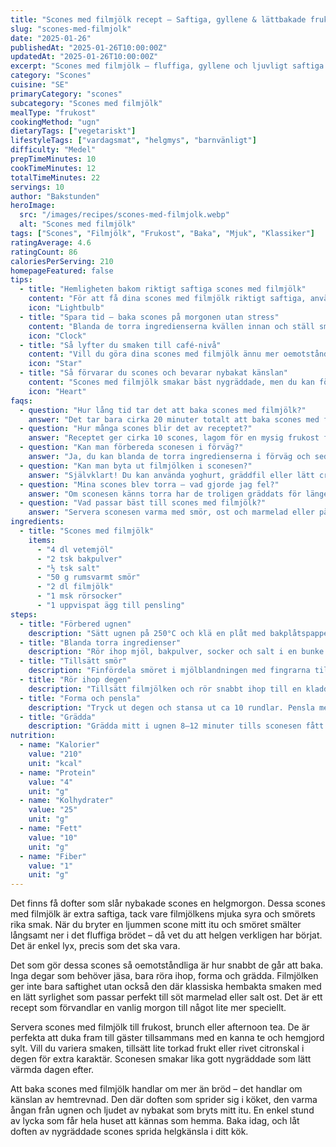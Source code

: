 ```yaml
---
title: "Scones med filmjölk recept – Saftiga, gyllene & lättbakade frukostfavoriter"
slug: "scones-med-filmjolk"
date: "2025-01-26"
publishedAt: "2025-01-26T10:00:00Z"
updatedAt: "2025-01-26T10:00:00Z"
excerpt: "Scones med filmjölk – fluffiga, gyllene och ljuvligt saftiga. Perfekta till helgens frukost eller afternoon tea med smör, ost och marmelad. Baka idag och njut av doften av nygräddat bröd!"
category: "Scones"
cuisine: "SE"
primaryCategory: "scones"
subcategory: "Scones med filmjölk"
mealType: "frukost"
cookingMethod: "ugn"
dietaryTags: ["vegetariskt"]
lifestyleTags: ["vardagsmat", "helgmys", "barnvänligt"]
difficulty: "Medel"
prepTimeMinutes: 10
cookTimeMinutes: 12
totalTimeMinutes: 22
servings: 10
author: "Bakstunden"
heroImage:
  src: "/images/recipes/scones-med-filmjolk.webp"
  alt: "Scones med filmjölk"
tags: ["Scones", "Filmjölk", "Frukost", "Baka", "Mjuk", "Klassiker"]
ratingAverage: 4.6
ratingCount: 86
caloriesPerServing: 210
homepageFeatured: false
tips:
  - title: "Hemligheten bakom riktigt saftiga scones med filmjölk"
    content: "För att få dina scones med filmjölk riktigt saftiga, använd rumsvarmt smör och blanda degen snabbt – överarbeta den inte. Filmjölken ger både syra och fukt som gör sconesen luftiga inuti men med en lätt frasig yta. Baka dem direkt efter att du rört ihop degen, då behåller de sin härliga höjd och mjukhet. Servera alltid nygräddade, gärna ljumna, för bästa smakupplevelse."
    icon: "Lightbulb"
  - title: "Spara tid – baka scones på morgonen utan stress"
    content: "Blanda de torra ingredienserna kvällen innan och ställ smöret framme i rumstemperatur. På morgonen behöver du bara tillsätta filmjölken och röra ihop degen. Då har du nybakade scones med filmjölk på bordet på under 20 minuter – perfekt till frukost eller brunch!"
    icon: "Clock"
  - title: "Så lyfter du smaken till café-nivå"
    content: "Vill du göra dina scones med filmjölk ännu mer oemotståndliga? Tillsätt lite vaniljsocker eller rivet citronskal i degen för en subtil sötma och friskhet. Servera med vispat smör och hemgjord jordgubbsmarmelad – en klassisk kombination som ger lyxig känsla även på vardagen."
    icon: "Star"
  - title: "Så förvarar du scones och bevarar nybakat känslan"
    content: "Scones med filmjölk smakar bäst nygräddade, men du kan förvara dem i en lufttät burk i rumstemperatur upp till en dag. Vill du njuta dem senare, frys in direkt när de svalnat och tina dem i ugnen på 150°C i några minuter. Då känns de som nybakade igen."
    icon: "Heart"
faqs:
  - question: "Hur lång tid tar det att baka scones med filmjölk?"
    answer: "Det tar bara cirka 20 minuter totalt att baka scones med filmjölk – perfekt när du vill ha nybakat bröd snabbt till frukost eller fika."
  - question: "Hur många scones blir det av receptet?"
    answer: "Receptet ger cirka 10 scones, lagom för en mysig frukost för fyra personer eller en elegant afternoon tea-stund med vänner."
  - question: "Kan man förbereda sconesen i förväg?"
    answer: "Ja, du kan blanda de torra ingredienserna i förväg och sedan bara tillsätta filmjölken och smöret på morgonen. Då får du färska scones på nolltid."
  - question: "Kan man byta ut filmjölken i sconesen?"
    answer: "Självklart! Du kan använda yoghurt, gräddfil eller lätt crème fraiche. Filmjölken ger dock en extra saftig och mild smak som är svårslagen."
  - question: "Mina scones blev torra – vad gjorde jag fel?"
    answer: "Om sconesen känns torra har de troligen gräddats för länge eller degen överarbetats. Rör ihop snabbt och grädda tills de precis fått gyllene färg."
  - question: "Vad passar bäst till scones med filmjölk?"
    answer: "Servera sconesen varma med smör, ost och marmelad eller på brittiskt vis med clotted cream och sylt – en riktig frukostklassiker!"
ingredients:
  - title: "Scones med filmjölk"
    items:
      - "4 dl vetemjöl"
      - "2 tsk bakpulver"
      - "½ tsk salt"
      - "50 g rumsvarmt smör"
      - "2 dl filmjölk"
      - "1 msk rörsocker"
      - "1 uppvispat ägg till pensling"
steps:
  - title: "Förbered ugnen"
    description: "Sätt ugnen på 250°C och klä en plåt med bakplåtspapper."
  - title: "Blanda torra ingredienser"
    description: "Rör ihop mjöl, bakpulver, socker och salt i en bunke."
  - title: "Tillsätt smör"
    description: "Finfördela smöret i mjölblandningen med fingrarna tills det blir smuligt."
  - title: "Rör ihop degen"
    description: "Tillsätt filmjölken och rör snabbt ihop till en kladdig deg."
  - title: "Forma och pensla"
    description: "Tryck ut degen och stansa ut ca 10 rundlar. Pensla med uppvispat ägg."
  - title: "Grädda"
    description: "Grädda mitt i ugnen 8–12 minuter tills sconesen fått gyllene färg. Låt svalna något."
nutrition:
  - name: "Kalorier"
    value: "210"
    unit: "kcal"
  - name: "Protein"
    value: "4"
    unit: "g"
  - name: "Kolhydrater"
    value: "25"
    unit: "g"
  - name: "Fett"
    value: "10"
    unit: "g"
  - name: "Fiber"
    value: "1"
    unit: "g"
---
```


Det finns få dofter som slår nybakade scones en helgmorgon. Dessa scones med filmjölk är extra saftiga, tack vare filmjölkens mjuka syra och smörets rika smak. När du bryter en ljummen scone mitt itu och smöret smälter långsamt ner i det fluffiga brödet – då vet du att helgen verkligen har börjat. Det är enkel lyx, precis som det ska vara.

Det som gör dessa scones så oemotståndliga är hur snabbt de går att baka. Inga degar som behöver jäsa, bara röra ihop, forma och grädda. Filmjölken ger inte bara saftighet utan också den där klassiska hembakta smaken med en lätt syrlighet som passar perfekt till söt marmelad eller salt ost. Det är ett recept som förvandlar en vanlig morgon till något lite mer speciellt.

Servera scones med filmjölk till frukost, brunch eller afternoon tea. De är perfekta att duka fram till gäster tillsammans med en kanna te och hemgjord sylt. Vill du variera smaken, tillsätt lite torkad frukt eller rivet citronskal i degen för extra karaktär. Sconesen smakar lika gott nygräddade som lätt värmda dagen efter.

Att baka scones med filmjölk handlar om mer än bröd – det handlar om känslan av hemtrevnad. Den där doften som sprider sig i köket, den varma ångan från ugnen och ljudet av nybakat som bryts mitt itu. En enkel stund av lycka som får hela huset att kännas som hemma. Baka idag, och låt doften av nygräddade scones sprida helgkänsla i ditt kök.

